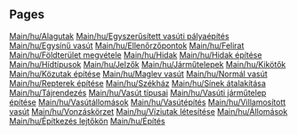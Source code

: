 
== Pages ==
[[Main/hu/Alagutak]]
[[Main/hu/Egyszerűsített vasúti pályaépítés]]
[[Main/hu/Egysínű vasút]]
[[Main/hu/Ellenőrzőpontok]]
[[Main/hu/Felirat]]
[[Main/hu/Földterület megvétele]]
[[Main/hu/Hidak]]
[[Main/hu/Hidak építése]]
[[Main/hu/Hídtípusok]]
[[Main/hu/Jelzők]]
[[Main/hu/Járműtelepek]]
[[Main/hu/Kikötők]]
[[Main/hu/Közutak építése]]
[[Main/hu/Maglev vasút]]
[[Main/hu/Normál vasút]]
[[Main/hu/Repterek építése]]
[[Main/hu/Székház]]
[[Main/hu/Sínek átalakítása]]
[[Main/hu/Tájrendezés]]
[[Main/hu/Vasút típusai]]
[[Main/hu/Vasúti járműtelep építése]]
[[Main/hu/Vasútállomások]]
[[Main/hu/Vasútépítés]]
[[Main/hu/Villamosított vasút]]
[[Main/hu/Vonzáskörzet]]
[[Main/hu/Víziutak létesítése]]
[[Main/hu/Állomások]]
[[Main/hu/Építkezés lejtőkön]]
[[Main/hu/Építés]]
